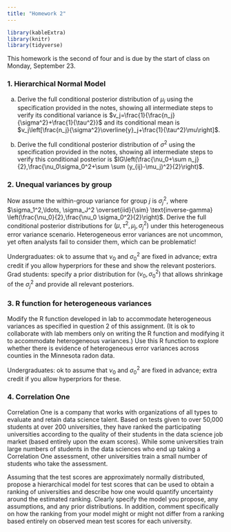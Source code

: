 ```yaml
---
title: "Homework 2"
---
```


```r
library(kableExtra)
library(knitr)
library(tidyverse)
```

This homework is the second of four and is due by the start of class on Monday, September 23.

### 1. Hierarchical Normal Model

a. Derive the full conditional posterior distribution of $\mu_j$ using the specification provided in the notes, showing all intermediate steps to verify its conditional variance is $v_j=\frac{1}{\frac{n_j}{\sigma^2}+\frac{1}{\tau^2}}$ and its conditional mean is $v_j\left[\frac{n_j}{\sigma^2}\overline{y}_j+\frac{1}{\tau^2}\mu\right]$.

b. Derive the full conditional posterior distribution of $\sigma^2$  using the specification provided in the notes, showing all intermediate steps to verify this conditional posterior is $IG\left(\frac{\nu_0+\sum n_j}{2},\frac{\nu_0\sigma_0^2+\sum \sum (y_{ij}-\mu_j)^2}{2}\right)$.

### 2. Unequal variances by group

Now assume the within-group variance for group $j$ is $\sigma_j^2$, where $\sigma_1^2,\ldots, \sigma_J^2 \overset{iid}{\sim} \text{inverse-gamma} \left(\frac{\nu_0}{2},\frac{\nu_0 \sigma_0^2}{2}\right)$. Derive the full conditional posterior distributions for $(\mu,\tau^2, \mu_j, \sigma_j^2)$ under this heterogeneous error variance scenario.  Heterogeneous error variances are not uncommon, yet often analysts fail to consider them, which can be problematic!

Undergraduates: ok to assume that $\nu_0$ and $\sigma_0^2$ are fixed in advance; extra credit if you allow hyperpriors for these and show the relevant posteriors. Grad students: specify a prior distribution for $(\nu_0,\sigma_0^2)$ that allows shrinkage of the $\sigma^2_j$ and provide all relevant posteriors.

### 3. R function for heterogeneous variances

Modify the R function developed in lab to accommodate heterogeneous variances as specified in question 2 of this assignment. (It is ok to collaborate with lab members only on writing the R function and modifying it to accommodate heterogeneous variances.) Use this R function to explore whether there is evidence of heterogeneous error variances across counties in the Minnesota radon data.

Undergraduates: ok to assume that $\nu_0$ and $\sigma_0^2$ are fixed in advance; extra credit if you allow hyperpriors for these.  



### 4. Correlation One

Correlation One is a company that works with organizations of all types to evaluate and retain data science talent. Based on tests given to over 50,000 students at over 200 universities, they have ranked the participating universities according to the quality of their students in the data science job market (based entirely upon the exam scores). While some universities train large numbers of students in the data sciences who end up taking a Correlation One assessment, other universities train a small number of students who take the assessment.

Assuming that the test scores are approximately normally distributed, propose a hierarchical model for test scores that can be used to obtain a ranking of universities and describe how one would quantify uncertainty around the estimated ranking.  Clearly specify the model you propose, any assumptions, and any prior distributions. In addition, comment specifically on how the ranking from your model might or might not differ from a ranking based entirely on observed mean test scores for each university.
